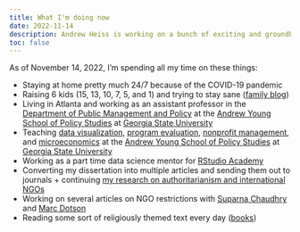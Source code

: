 ```yaml
---
title: What I'm doing now
date: 2022-11-14
description: Andrew Heiss is working on a bunch of exciting and groundbreaking projects
toc: false
---
```


As of November 14, 2022, I'm spending all my time on these things:

- Staying at home pretty much 24/7 because of the COVID-19 pandemic
- Raising 6 kids (15, 13, 10, 7, 5, and 1) and trying to stay sane ([family blog](http://www.heissatopia.com/))
- Living in Atlanta and working as an assistant professor in the [Department of Public Management and Policy](https://aysps.gsu.edu/public-management-policy/) at the [Andrew Young School of Policy Studies](https://aysps.gsu.edu/) at [Georgia State University](https://www.gsu.edu/)
- Teaching [data visualization](https://datavizs21.classes.andrewheiss.com/), [program evaluation](https://evalf22.classes.andrewheiss.com/), [nonprofit management](https://nonprofitsp22.classes.andrewheiss.com), and [microeconomics](https://econs22.classes.andrewheiss.com/) at the [Andrew Young School of Policy Studies](https://aysps.gsu.edu/) at [Georgia State University](https://www.gsu.edu/)
- Working as a part time data science mentor for [RStudio Academy](https://www.rstudio.com/academy)
- Converting my dissertation into multiple articles and sending them out to journals + continuing [my research on authoritarianism and international NGOs](https://www.ingoresearch.org/)
- Working on several articles on NGO restrictions with [Suparna Chaudhry](http://www.suparnachaudhry.com/) and [Marc Dotson](https://marriottschool.byu.edu/directory/details?id=50683)
- Reading some sort of religiously themed text every day ([books](https://www.goodreads.com/review/list/2733632-andrew-heiss?shelf=religious))

